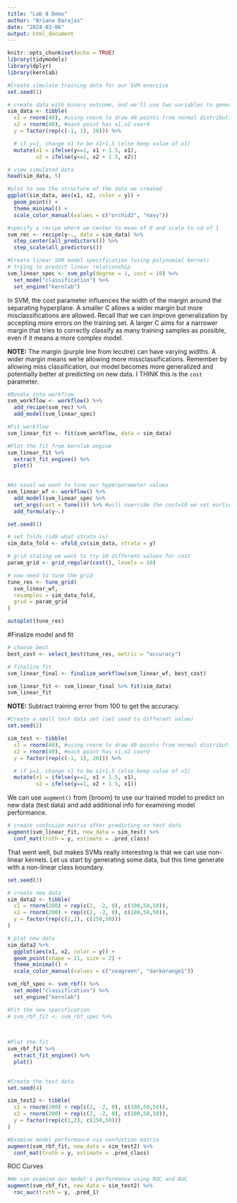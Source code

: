 ```yaml
---
title: "Lab 8 Demo"
author: "Briana Barajas"
date: "2024-03-06"
output: html_document
---
```


```r
knitr::opts_chunk$set(echo = TRUE)
library(tidymodels)
library(dplyr)
library(kernlab)
```

```r
#Create simulate training data for our SVM exercise
set.seed(1)

# create data with binary outcome, and we'll use two variables to generate
sim_data <- tibble(
  x1 = rnorm(40), #using rnorm to draw 40 points from normal distribution
  x2 = rnorm(40), #each point has x1,x2 coord
  y = factor(rep(c(-1, 1), 20))) %>% 

  # if y=1, change x1 to be x1+1.5 (else keep value of x1)
  mutate(x1 = ifelse(y==1, x1 + 1.5, x1),
         x2 = ifelse(y==1, x2 + 1.5, x2))

# view simulated data
head(sim_data, 5)

```

```r
#plot to see the structure of the data we created
ggplot(sim_data, aes(x1, x2, color = y)) +
  geom_point() +
  theme_minimal() +
  scale_color_manual(values = c("orchid2", "navy"))

```

```r
#specify a recipe where we center to mean of 0 and scale to sd of 1
svm_rec <- recipe(y~., data = sim_data) %>% 
  step_center(all_predictors()) %>% 
  step_scale(all_predictors())
```

```r
#Create linear SVM model specification (using polynomial kernel)
# trying to predict linear relationship
svm_linear_spec <- svm_poly(degree = 1, cost = 10) %>% 
  set_mode("classification") %>% 
  set_engine("kernlab")
```

In SVM, the cost parameter influences the width of the margin around the separating hyperplane. A smaller C allows a wider margin but more misclassifications are allowed. Recall that we can improve generalization by accepting more errors on the training set. A larger C aims for a narrower margin that tries to correctly classify as many training samples as possible, even if it means a more complex model.

**NOTE:** The margin (purple line from lecutre) can have varying widths. A wider margin means we're allowing more missclassifications. Remember by allowing miss classification, our model becomes more generalized and potentially better at predicting on new data. I THINK this is the `cost` parameter.

```r
#Bundle into workflow
svm_workflow <- workflow() %>% 
  add_recipe(svm_rec) %>% 
  add_model(svm_linear_spec)

```

```r
#Fit workflow
svm_linear_fit <- fit(svm_workflow, data = sim_data)

```

```r
#Plot the fit from kernlab engine
svm_linear_fit %>% 
  extract_fit_engine() %>% 
  plot()
  
```

```r
#As usual we want to tune our hyperparameter values
svm_linear_wf <- workflow() %>% 
  add_model(svm_linear_spec %>% 
  set_args(cost = tune())) %>% #will override the cost=10 we set earlier
  add_formula(y~.)

set.seed(1)

# set folds (idk what strata is)
sim_data_fold <- vfold_cv(sim_data, strata = y)

# grid stating we want to try 10 different values for cost
param_grid <- grid_regular(cost(), levels = 10)

# now need to tune the grid
tune_res <- tune_grid(
  svm_linear_wf,
  resamples = sim_data_fold,
  grid = param_grid
)

autoplot(tune_res)
```

#Finalize model and fit

```r
# choose best 
best_cost <- select_best(tune_res, metric = "accuracy")

# finalize fit
svm_linear_final <- finalize_workflow(svm_linear_wf, best_cost)

svm_linear_fit <- svm_linear_final %>% fit(sim_data)
svm_linear_fit
```

**NOTE:** Subtract training error from 100 to get the accuracy.

```r
#Create a small test data set (set seed to different value)
set.seed(2)

sim_test <- tibble(
  x1 = rnorm(40), #using rnorm to draw 40 points from normal distribution
  x2 = rnorm(40), #each point has x1,x2 coord
  y = factor(rep(c(-1, 1), 20))) %>% 

  # if y=1, change x1 to be x1+1.5 (else keep value of x1)
  mutate(x1 = ifelse(y==1, x1 + 1.5, x1),
         x2 = ifelse(y==1, x2 + 1.5, x1))

```

We can use `augment()` from {broom} to use our trained model to predict on new data (test data) and add additional info for examining model performance.

```r
# create confusion matrix after predicting on test data
augment(svm_linear_fit, new_data = sim_test) %>% 
  conf_mat(truth = y, estimate = .pred_class)
```

That went well, but makes SVMs really interesting is that we can use non-linear kernels. Let us start by generating some data, but this time generate with a non-linear class boundary.

```r
set.seed(3)

# create new data
sim_data2 <- tibble(
  x1 = rnorm(200) + rep(c(2, -2, 0), c(100,50,50)),
  x2 = rnorm(200) + rep(c(2, -2, 0), c(100,50,50)),
  y = factor(rep(c(1,2), c(150,50)))
)

# plot new data
sim_data2 %>% 
  ggplot(aes(x1, x2, color = y)) +
  geom_point(shape = 21, size = 2) +
  theme_minimal() +
  scale_color_manual(values = c("seagreen", "darkorange1"))
```

```r
svm_rbf_spec <- svm_rbf() %>% 
  set_mode("classification") %>% 
  set_engine("kernlab")
```

```r
#Fit the new specification
# svm_rbf_fit <- svm_rbf_spec %>% 
  
  
```

```r
#Plot the fit
svm_rbf_fit %>% 
  extract_fit_engine() %>% 
  plot()
  
```

```r
#Create the test data
set.seed(4)

sim_test2 <- tibble(
  x1 = rnorm(200) + rep(c(2, -2, 0), c(100,50,50)),
  x2 = rnorm(200) + rep(c(2, -2, 0), c(100,50,50)),
  y = factor(rep(c(1,2), c(150,50)))
)
```

```r
#Examine model performance via confustion matrix
augment(svm_rbf_fit, new_data = sim_test2) %>% 
  conf_mat(truth = y, estimate = .pred_class)
```

ROC Curves

```r
#We can examine our model's performance using ROC and AUC
augment(svm_rbf_fit, new_data = sim_test2) %>% 
  roc_auc(truth = y, .pred_1)
```
